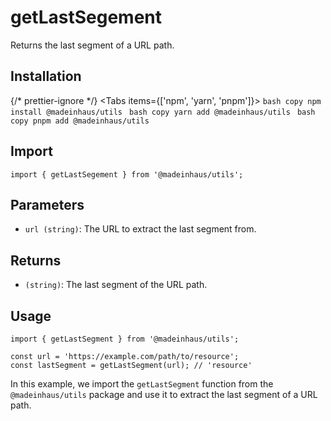 # getLastSegement

Returns the last segment of a URL path.

## Installation


{/* prettier-ignore */}
<Tabs items={['npm', 'yarn', 'pnpm']}>
    <Tab>
        ```bash copy
        npm install @madeinhaus/utils
        ```
    </Tab>
    <Tab>
        ```bash copy
        yarn add @madeinhaus/utils
        ```
    </Tab>
    <Tab>
        ```bash copy
        pnpm add @madeinhaus/utils
        ```
    </Tab>
</Tabs>

## Import

```tsx
import { getLastSegement } from '@madeinhaus/utils';
```

## Parameters

- `url (string)`: The URL to extract the last segment from.

## Returns
- `(string)`: The last segment of the URL path.

## Usage

```tsx copy showLineNumbers
import { getLastSegment } from '@madeinhaus/utils';

const url = 'https://example.com/path/to/resource';
const lastSegment = getLastSegment(url); // 'resource'
```

In this example, we import the `getLastSegment` function from the `@madeinhaus/utils` package and use it to extract the last segment of a URL path.